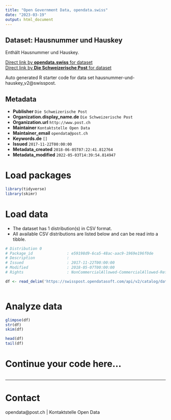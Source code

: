 ```yaml
---
title: "Open Government Data, opendata.swiss"
date: "2023-03-19"
output: html_document
---
```


## Dataset: Hausnummer und Hauskey

Enthält Hausnummer und Hauskey.

[Direct link by **opendata.swiss** for dataset](https://opendata.swiss/de/dataset/hausnummer-und-hauskey)<br>
[Direct link by **Die Schweizerische Post** for dataset](https://swisspost.opendatasoft.com/explore/dataset/hausnummer-und-hauskey_v2)

Auto generated R starter code for data set hausnummer-und-hauskey_v2@swisspost.

## Metadata

- **Publisher** `Die Schweizerische Post`
- **Organization.display_name.de** `Die Schweizerische Post`
- **Organization.url** `http://www.post.ch`
- **Maintainer** `Kontaktstelle Open Data`
- **Maintainer_email** `opendata@post.ch`
- **Keywords.de** `[]`
- **Issued** `2017-11-22T00:00:00`
- **Metadata_created** `2018-06-05T07:22:41.812764`
- **Metadata_modified** `2022-05-03T14:39:54.814947`


# Load packages

```r

library(tidyverse)
library(skimr)

```

# Load data

-   The dataset has 1 distribution(s) in CSV format.
-   All available CSV distributions are listed below and can be read into a tibble.

```r

# Distribution 0
# Package_id               : e59198d9-6ca5-48ac-aac9-1969e196f0de
# Description              : 
# Issued                   : 2017-11-22T00:00:00
# Modified                 : 2018-05-07T00:00:00
# Rights                   : NonCommercialAllowed-CommercialAllowed-ReferenceRequired

df <- read_delim('https://swisspost.opendatasoft.com/api/v2/catalog/datasets/hausnummer-und-hauskey_v2/exports/csv')



```

# Analyze data

```r

glimpse(df)
str(df)
skim(df)

head(df)
tail(df)

```

# Continue your code here...

```r

```

------------------------------------------------------------------------

# Contact

opendata@post.ch | Kontaktstelle Open Data
